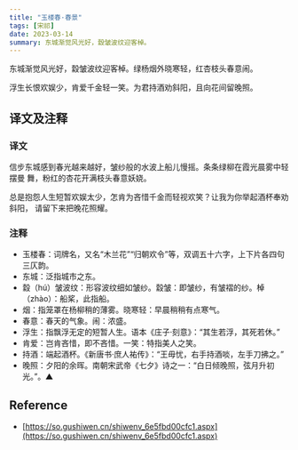 ```yaml
---
title: "玉楼春·春景"
tags: [宋祁]
date: 2023-03-14
summary: 东城渐觉风光好，縠皱波纹迎客棹。
---
```


东城渐觉风光好，縠皱波纹迎客棹。绿杨烟外晓寒轻，红杏枝头春意闹。

浮生长恨欢娱少，肯爱千金轻一笑。为君持酒劝斜阳，且向花间留晚照。

## 译文及注释

### 译文

信步东城感到春光越来越好，皱纱般的水波上船儿慢摇。条条绿柳在霞光晨雾中轻摆曼
舞，粉红的杏花开满枝头春意妖娆。

总是抱怨人生短暂欢娱太少，怎肯为吝惜千金而轻视欢笑？让我为你举起酒杯奉劝斜阳，
请留下来把晚花照耀。

### 注释

- 玉楼春：词牌名，又名“木兰花”“归朝欢令”等，双调五十六字，上下片各四句三仄韵。
- 东城：泛指城市之东。
- 縠（hú）皱波纹：形容波纹细如皱纱。縠皱：即皱纱，有皱褶的纱。棹（zhào）：船桨，此指船。
- 烟：指笼罩在杨柳稍的薄雾。晓寒轻：早晨稍稍有点寒气。
- 春意：春天的气象。闹：浓盛。
- 浮生：指飘浮无定的短暂人生。语本《庄子·刻意》：“其生若浮，其死若休。”
- 肯爱：岂肯吝惜，即不吝惜。一笑：特指美人之笑。
- 持酒：端起酒杯。《新唐书·庶人祐传》：“王毋忧，右手持酒啖，左手刀拂之。”
- 晚照：夕阳的余晖。南朝宋武帝《七夕》诗之一：“白日倾晚照，弦月升初光。”。▲

## Reference

- [https://so.gushiwen.cn/shiwenv_6e5fbd00cfc1.aspx](https://so.gushiwen.cn/shiwenv_6e5fbd00cfc1.aspx)